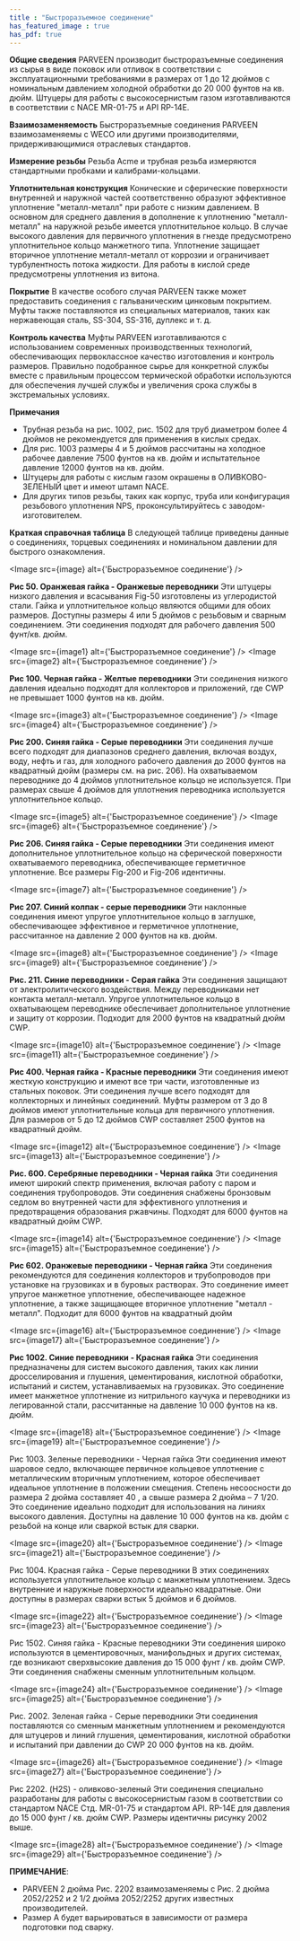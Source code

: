 ```yaml
---
title : "Быстроразъемное соединение"
has_featured_image : true
has_pdf: true
---
```


**Общие сведения**
PARVEEN производит быстроразъемные соединения из сырья в виде поковок или отливок в соответствии с эксплуатационными требованиями в размерах от 1 до 12 дюймов с номинальным давлением холодной обработки до 20 000 фунтов на кв. дюйм. Штуцеры для работы с высокосернистым газом изготавливаются в соответствии с NACE MR-01-75 и API RP-14E.

**Взаимозаменяемость**
Быстроразъемные соединения PARVEEN взаимозаменяемы с WECO или другими производителями, придерживающимися отраслевых стандартов.

**Измерение резьбы**
Резьба Acme и трубная резьба измеряются стандартными пробками и калибрами-кольцами.

**Уплотнительная конструкция**
Конические и сферические поверхности внутренней и наружной частей соответственно образуют эффективное уплотнение "металл-металл" при работе с низким давлением.
В основном для среднего давления в дополнение к уплотнению "металл-металл" на наружной резьбе имеется уплотнительное кольцо. В случае высокого давления для первичного уплотнения в гнезде предусмотрено уплотнительное кольцо манжетного типа. Уплотнение защищает вторичное уплотнение металл-металл от коррозии и ограничивает турбулентность потока жидкости. Для работы в кислой среде предусмотрены уплотнения из витона.

**Покрытие**
В качестве особого случая PARVEEN также может предоставить соединения с гальваническим цинковым покрытием. Муфты также поставляются из специальных материалов, таких как нержавеющая сталь, SS-304, SS-316, дуплекс и т. д.

**Контроль качества**
Муфты PARVEEN изготавливаются с использованием современных производственных технологий, обеспечивающих первоклассное качество изготовления и контроль размеров. Правильно подобранное сырье для конкретной службы вместе с правильным процессом термической обработки используются для обеспечения лучшей службы и увеличения срока службы в экстремальных условиях.

**Примечания**
* Трубная резьба на рис. 1002, рис. 1502 для труб диаметром более 4 дюймов не рекомендуется для применения в кислых средах.
* Для рис. 1003 размеры 4 и 5 дюймов рассчитаны на холодное рабочее давление 7500 фунтов на кв. дюйм и испытательное давление 12000 фунтов на кв. дюйм.
* Штуцеры для работы с кислым газом окрашены в ОЛИВКОВО-ЗЕЛЕНЫЙ цвет и имеют штамп NACE.
* Для других типов резьбы, таких как корпус, труба или конфигурация резьбового уплотнения NPS, проконсультируйтесь с заводом-изготовителем.

**Краткая справочная таблица**
В следующей таблице приведены данные о соединениях, торцевых соединениях и номинальном давлении для быстрого ознакомления.


<Image src={image} alt={'Быстроразъемное соединение'} />

**Рис 50. Оранжевая гайка - Оранжевые переводники**
Эти штуцеры низкого давления и всасывания Fig-50 изготовлены из углеродистой стали. Гайка и уплотнительное кольцо являются общими для обоих размеров. Доступны размеры 4 или 5 дюймов с резьбовым и сварным соединением. Эти соединения подходят для рабочего давления 500 фунт/кв. дюйм.

<Image src={image1} alt={'Быстроразъемное соединение'} />
<Image src={image2} alt={'Быстроразъемное соединение'} />

**Рис 100. Черная гайка - Желтые переводники**
Эти соединения низкого давления идеально подходят для коллекторов и приложений, где CWP не превышает 1000 фунтов на кв. дюйм.

<Image src={image3} alt={'Быстроразъемное соединение'} />
<Image src={image4} alt={'Быстроразъемное соединение'} />

**Рис 200. Синяя гайка - Серые переводники**
Эти соединения лучше всего подходят для диапазонов среднего давления, включая воздух, воду, нефть и газ, для холодного рабочего давления до 2000 фунтов на квадратный дюйм (размеры см. на рис. 206). На охватываемом переводнике до 4 дюймов уплотнительное кольцо не используется. При размерах свыше 4 дюймов для уплотнения переводника используется уплотнительное кольцо.

<Image src={image5} alt={'Быстроразъемное соединение'} />
<Image src={image6} alt={'Быстроразъемное соединение'} />

**Рис 206. Синяя гайка - Серые переводники**
Эти соединения имеют дополнительное уплотнительное кольцо на сферической поверхности охватываемого переводника, обеспечивающее герметичное уплотнение. Все размеры Fig-200 и Fig-206 идентичны.

<Image src={image7} alt={'Быстроразъемное соединение'} />

**Рис 207. Синий колпак - серые переводники**
Эти наклонные соединения имеют упругое уплотнительное кольцо в заглушке, обеспечивающее эффективное и герметичное уплотнение, рассчитанное на давление 2 000 фунтов на кв. дюйм.

<Image src={image8} alt={'Быстроразъемное соединение'} />
<Image src={image9} alt={'Быстроразъемное соединение'} />

**Рис. 211. Синие переводники - Серая гайка**
Эти соединения защищают от электролитического воздействия. Между переводниками нет контакта металл-металл. Упругое уплотнительное кольцо в охватывающем переводнике обеспечивает дополнительное уплотнение и защиту от коррозии. Подходит для 2000 фунтов на квадратный дюйм CWP.

<Image src={image10} alt={'Быстроразъемное соединение'} />
<Image src={image11} alt={'Быстроразъемное соединение'} />

**Рис 400. Черная гайка - Красные переводники**
Эти соединения имеют жесткую конструкцию и имеют все три части, изготовленные из стальных поковок. Эти соединения лучше всего подходят для коллекторных и линейных соединений. Муфты размером от 3 до 8 дюймов имеют уплотнительные кольца для первичного уплотнения. Для размеров от 5 до 12 дюймов CWP составляет 2500 фунтов на квадратный дюйм.

<Image src={image12} alt={'Быстроразъемное соединение'} />
<Image src={image13} alt={'Быстроразъемное соединение'} />

**Рис. 600. Серебряные переводники - Черная гайка**
Эти соединения имеют широкий спектр применения, включая работу с паром и соединения трубопроводов. Эти соединения снабжены бронзовым седлом во внутренней части для эффективного уплотнения и предотвращения образования ржавчины. Подходят для 6000 фунтов на квадратный дюйм CWP.

<Image src={image14} alt={'Быстроразъемное соединение'} />
<Image src={image15} alt={'Быстроразъемное соединение'} />

**Рис 602. Оранжевые переводники - Черная гайка**
Эти соединения рекомендуются для соединения коллекторов и трубопроводов при установке на грузовиках и в буровых растворах. Это соединение имеет упругое манжетное уплотнение, обеспечивающее надежное уплотнение, а также защищающее вторичное уплотнение "металл - металл". Подходит для 6000 фунтов на квадратный дюйм

<Image src={image16} alt={'Быстроразъемное соединение'} />
<Image src={image17} alt={'Быстроразъемное соединение'} />

**Рис 1002. Синие переводники - Красная гайка**
Эти соединения предназначены для систем высокого давления, таких как линии дросселирования и глушения, цементирования, кислотной обработки, испытаний и систем, устанавливаемых на грузовиках. Это соединение имеет манжетное уплотнение из нитрильного каучука и переводники из легированной стали, рассчитанные на давление 10 000 фунтов на кв. дюйм.

<Image src={image18} alt={'Быстроразъемное соединение'} />
<Image src={image19} alt={'Быстроразъемное соединение'} />


Рис 1003. Зеленые переводники - Черная гайка
Эти соединения имеют шаровое седло, включающее первичное кольцевое уплотнение с металлическим вторичным уплотнением, которое обеспечивает идеальное уплотнение в положении смещения. Степень несоосности до размера 2 дюйма составляет 40 , а свыше размера 2 дюйма – 7 1/20. Это соединение идеально подходит для использования на линиях высокого давления. Доступны на давление 10 000 фунтов на кв. дюйм с резьбой на конце или сваркой встык для сварки.

<Image src={image20} alt={'Быстроразъемное соединение'} />
<Image src={image21} alt={'Быстроразъемное соединение'} />

Рис 1004. Красная гайка - Серые переводники
В этих соединениях используется уплотнительное кольцо с манжетным уплотнением. Здесь внутренние и наружные поверхности идеально квадратные. Они доступны в размерах сварки встык 5 дюймов и 6 дюймов.

<Image src={image22} alt={'Быстроразъемное соединение'} />
<Image src={image23} alt={'Быстроразъемное соединение'} />

Рис 1502. Синяя гайка - Красные переводники
Эти соединения широко используются в цементировочных, манифольдных и других системах, где возникают сверхвысокие давления до 15 000 фунт / кв. дюйм CWP. Эти соединения снабжены сменным уплотнительным кольцом.

<Image src={image24} alt={'Быстроразъемное соединение'} />
<Image src={image25} alt={'Быстроразъемное соединение'} />

Рис. 2002. Зеленая гайка - Серые переводники
Эти соединения поставляются со сменным манжетным уплотнением и рекомендуются для штуцеров и линий глушения, цементирования, кислотной обработки и испытаний при давлении до CWP 20 000 фунтов на кв. дюйм.

<Image src={image26} alt={'Быстроразъемное соединение'} />
<Image src={image27} alt={'Быстроразъемное соединение'} />

Рис 2202. (H2S) - оливково-зеленый
Эти соединения специально разработаны для работы с высокосернистым газом в соответствии со стандартом NACE Стд. MR-01-75 и стандартом API. RP-14E для давления до 15 000 фунт / кв. дюйм CWP. Размеры идентичны рисунку 2002 выше.

<Image src={image28} alt={'Быстроразъемное соединение'} />
<Image src={image29} alt={'Быстроразъемное соединение'} />

**ПРИМЕЧАНИЕ**:
* PARVEEN 2 дюйма Рис. 2202 взаимозаменяемы с Рис. 2 дюйма 2052/2252 и 2 1/2 дюйма 2052/2252 других известных производителей.
* Размер А будет варьироваться в зависимости от размера подготовки под сварку.


